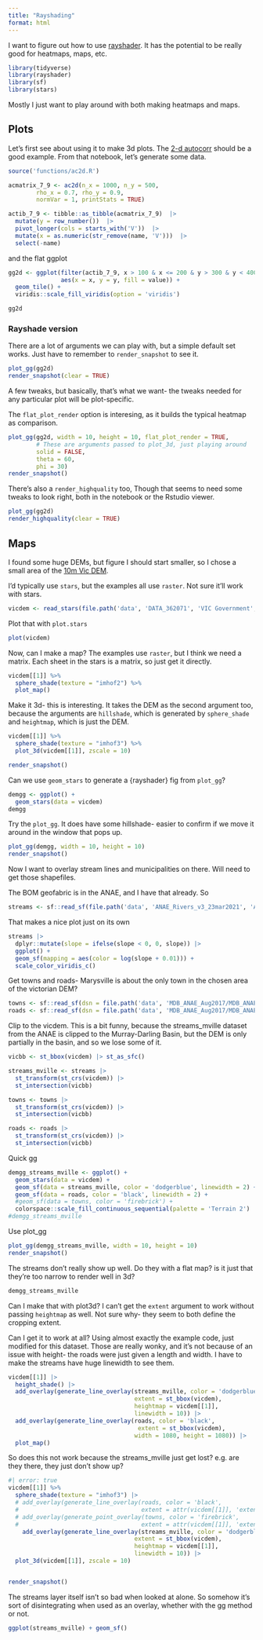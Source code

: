 ```yaml
---
title: "Rayshading"
format: html
---
```


I want to figure out how to use [rayshader](https://www.rayshader.com/). It has the potential to be really good for heatmaps, maps, etc.

```r
library(tidyverse)
library(rayshader)
library(sf)
library(stars)
```

Mostly I just want to play around with both making heatmaps and maps.

## Plots

Let's first see about using it to make 3d plots. The [2-d autocorr](../simmodelling/twoDautocorr.qmd) should be a good example. From that notebook, let's generate some data.

```r
source('functions/ac2d.R')

acmatrix_7_9 <- ac2d(n_x = 1000, n_y = 500,
        rho_x = 0.7, rho_y = 0.9,
        normVar = 1, printStats = TRUE)

actib_7_9 <- tibble::as_tibble(acmatrix_7_9)  |> 
  mutate(y = row_number())  |> 
  pivot_longer(cols = starts_with('V'))  |> 
  mutate(x = as.numeric(str_remove(name, 'V')))  |> 
  select(-name)
```

and the flat ggplot

```r
gg2d <- ggplot(filter(actib_7_9, x > 100 & x <= 200 & y > 300 & y < 400), 
               aes(x = x, y = y, fill = value)) + 
  geom_tile() +
  viridis::scale_fill_viridis(option = 'viridis')

gg2d
```

### Rayshade version

There are a lot of arguments we can play with, but a simple default set works. Just have to remember to `render_snapshot` to see it.

```r
plot_gg(gg2d)
render_snapshot(clear = TRUE)
```

A few tweaks, but basically, that's what we want- the tweaks needed for any particular plot will be plot-specific.

The `flat_plot_render` option is interesing, as it builds the typical heatmap as comparison.

```r
plot_gg(gg2d, width = 10, height = 10, flat_plot_render = TRUE,
        # These are arguments passed to plot_3d, just playing around
        solid = FALSE,
        theta = 60,
        phi = 30)
render_snapshot()
```

There's also a `render_highquality` too, Though that seems to need some tweaks to look right, both in the notebook or the Rstudio viewer.

```r
plot_gg(gg2d)
render_highquality(clear = TRUE)
```

## Maps

I found some huge DEMs, but figure I should start smaller, so I chose a small area of the [10m Vic DEM](https://discover.data.vic.gov.au/dataset/vicmap-elevation-dem-10m).

I'd typically use `stars`, but the examples all use `raster`. Not sure it'll work with stars.

```r
vicdem <- read_stars(file.path('data', 'DATA_362071', 'VIC Government', 'DEM', '10 Metre', 'vmelev_dem10m.tif'))
```

Plot that with `plot.stars`

```r
plot(vicdem)
```

Now, can I make a map? The examples use `raster`, but I think we need a matrix. Each sheet in the stars is a matrix, so just get it directly.

```r
vicdem[[1]] %>%
  sphere_shade(texture = "imhof2") %>%
  plot_map()
```

Make it 3d- this is interesting. It takes the DEM as the second argument too, because the arguments are `hillshade`, which is generated by `sphere_shade` and `heightmap`, which is just the DEM.

```r
vicdem[[1]] %>%
  sphere_shade(texture = "imhof3") %>%
  plot_3d(vicdem[[1]], zscale = 10)

render_snapshot()
```

Can we use `geom_stars` to generate a {rayshader} fig from `plot_gg`?

```r
demgg <- ggplot() +
  geom_stars(data = vicdem)
demgg
```

Try the `plot_gg`. It does have some hillshade- easier to confirm if we move it around in the window that pops up.

```r
plot_gg(demgg, width = 10, height = 10)
render_snapshot()
```

Now I want to overlay stream lines and municipalities on there. Will need to get those shapefiles.

The BOM geofabric is in the ANAE, and I have that already. So

```r
streams <- sf::read_sf(file.path('data', 'ANAE_Rivers_v3_23mar2021', 'ANAE_Rivers_v3_23mar2021', 'Waterways_ANAE_Geofabric3.shp'))
```

That makes a nice plot just on its own

```r
streams |> 
  dplyr::mutate(slope = ifelse(slope < 0, 0, slope)) |> 
  ggplot() +
  geom_sf(mapping = aes(color = log(slope + 0.01))) +
  scale_color_viridis_c()
```

Get towns and roads- Marysville is about the only town in the chosen area of the victorian DEM?

```r
towns <- sf::read_sf(dsn = file.path('data', 'MDB_ANAE_Aug2017/MDB_ANAE.gdb'), layer = 'MajorTowns')
roads <- sf::read_sf(dsn = file.path('data', 'MDB_ANAE_Aug2017/MDB_ANAE.gdb'), layer = 'MajorRoads')

```

Clip to the vicdem. This is a bit funny, because the streams_mville dataset from the ANAE is clipped to the Murray-Darling Basin, but the DEM is only partially in the basin, and so we lose some of it.

```r
vicbb <- st_bbox(vicdem) |> st_as_sfc()

streams_mville <- streams |> 
  st_transform(st_crs(vicdem)) |> 
  st_intersection(vicbb)

towns <- towns |> 
  st_transform(st_crs(vicdem)) |> 
  st_intersection(vicbb)

roads <- roads |> 
  st_transform(st_crs(vicdem)) |> 
  st_intersection(vicbb)
```

Quick gg

```r
demgg_streams_mville <- ggplot() +
  geom_stars(data = vicdem) +
  geom_sf(data = streams_mville, color = 'dodgerblue', linewidth = 2) +
  geom_sf(data = roads, color = 'black', linewidth = 2) +
  #geom_sf(data = towns, color = 'firebrick') +
  colorspace::scale_fill_continuous_sequential(palette = 'Terrain 2')
#demgg_streams_mville
```

Use plot_gg

```r
plot_gg(demgg_streams_mville, width = 10, height = 10)
render_snapshot()
```

The streams don't really show up well. Do they with a flat map? is it just that they're too narrow to render well in 3d?

```r
demgg_streams_mville
```

Can I make that with plot3d? I can't get the `extent` argument to work without passing `heightmap` as well. Not sure why- they seem to both define the cropping extent.

Can I get it to work at all? Using almost exactly the example code, just modified for this dataset. Those are really wonky, and it's not because of an issue with height- the roads were just given a length and width. I have to make the streams have huge linewidth to see them.

```r
vicdem[[1]] |> 
  height_shade() |> 
  add_overlay(generate_line_overlay(streams_mville, color = 'dodgerblue',
                                    extent = st_bbox(vicdem),
                                    heightmap = vicdem[[1]],
                                    linewidth = 10)) |> 
  add_overlay(generate_line_overlay(roads, color = 'black',
                                     extent = st_bbox(vicdem),
                                    width = 1080, height = 1080)) |> 
  plot_map()
```

So does this not work because the streams_mville just get lost? e.g. are they there, they just don't show up?

```r
#| error: true
vicdem[[1]] %>%
  sphere_shade(texture = "imhof3") |> 
  # add_overlay(generate_line_overlay(roads, color = 'black',
  #                                   extent = attr(vicdem[[1]], 'extent'))) |> 
  # add_overlay(generate_point_overlay(towns, color = 'firebrick',
  #                                   extent = attr(vicdem[[1]], 'extent'))) |> 
    add_overlay(generate_line_overlay(streams_mville, color = 'dodgerblue',
                                    extent = st_bbox(vicdem),
                                    heightmap = vicdem[[1]],
                                    linewidth = 10)) |> 
  plot_3d(vicdem[[1]], zscale = 10)


render_snapshot()
```

The streams layer itself isn't so bad when looked at alone. So somehow it's sort of disintegrating when used as an overlay, whether with the gg method or not.

```r
ggplot(streams_mville) + geom_sf()
```
